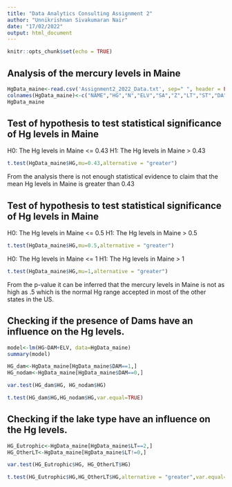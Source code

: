 ```yaml
---
title: "Data Analytics Consulting Assignment 2"
author: "Unnikrishnan Sivakumaran Nair"
date: "17/02/2022"
output: html_document
---
```


```r
knitr::opts_chunk$set(echo = TRUE)
```

## Analysis of the mercury levels in Maine

```r
HgData_maine<-read.csv('Assignment2_2022_Data.txt', sep=" ", header = FALSE)
colnames(HgData_maine)<-c("NAME","HG","N","ELV","SA","Z","LT","ST","DA","RF","FR","DAM","LAT1","LAT2","LAT3","LONG1","LONG2","LONG3")
HgData_maine
```

## Test of hypothesis to test statistical significance of Hg levels in Maine

H0: The Hg levels in Maine <= 0.43
H1: The Hg levels in Maine > 0.43

```r
t.test(HgData_maine$HG,mu=0.43,alternative = "greater")
```

From the analysis there is not enough statistical evidence to claim that the mean Hg levels in Maine is greater than 0.43


## Test of hypothesis to test statistical significance of Hg levels in Maine

H0: The Hg levels in Maine <= 0.5
H1: The Hg levels in Maine > 0.5

```r
t.test(HgData_maine$HG,mu=0.5,alternative = "greater")
```

H0: The Hg levels in Maine <= 1
H1: The Hg levels in Maine > 1

```r
t.test(HgData_maine$HG,mu=1,alternative = "greater")
```


From the p-value it can be inferred that the mercury levels in Maine is not as high as .5 which is the normal Hg range accepted in most of the other states in the US.


## Checking if the presence of Dams have an influence on the Hg levels.



```r
model<-lm(HG~DAM+ELV, data=HgData_maine)
summary(model)
```
```r
HG_dam<-HgData_maine[HgData_maine$DAM==1,]
HG_nodam<-HgData_maine[HgData_maine$DAM==0,]
```


```r

var.test(HG_dam$HG, HG_nodam$HG)
```

```r
t.test(HG_dam$HG,HG_nodam$HG,var.equal=TRUE)
```

## Checking if the lake type have an influence on the Hg levels.


```r
HG_Eutrophic<-HgData_maine[HgData_maine$LT==2,]
HG_OtherLT<-HgData_maine[HgData_maine$LT!=0,]
```


```r
var.test(HG_Eutrophic$HG, HG_OtherLT$HG)
```
```r
t.test(HG_Eutrophic$HG,HG_OtherLT$HG,alternative = "greater",var.equal=FALSE)
```
